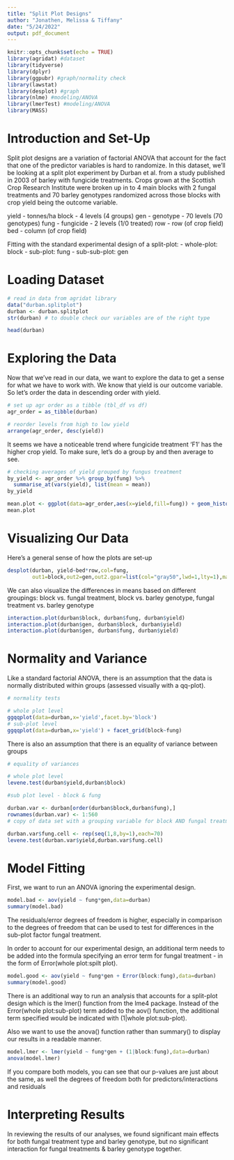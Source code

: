 ---
title: "Split Plot Designs"
author: "Jonathen, Melissa & Tiffany"
date: "5/24/2022"
output: pdf_document
---

```{r setup, include=FALSE}
knitr::opts_chunk$set(echo = TRUE)
library(agridat) #dataset
library(tidyverse)
library(dplyr)
library(ggpubr) #graph/normality check
library(lawstat)
library(desplot) #graph
library(nlme) #modeling/ANOVA
library(lmerTest) #modeling/ANOVA
library(MASS)
```
# Introduction and Set-Up

Split plot designs are a variation of factorial ANOVA that account for the fact that one of the predictor variables is hard to randomize. In this dataset, we'll be looking at a split plot experiment by Durban et al. from a study published in 2003 of barley with fungicide treatments. Crops grown at the Scottish Crop Research Institute were broken up in to 4 main blocks with 2 fungal treatments and 70 barley genotypes randomized across those blocks with crop yield being the outcome variable.

yield - tonnes/ha
block - 4 levels (4 groups)
gen - genotype - 70 levels (70 genotypes)
fung - fungicide - 2 levels (1/0 treated)
row - row (of crop field)
bed - column (of crop field)

Fitting with the standard experimental design of a split-plot:
- whole-plot: block
- sub-plot: fung
- sub-sub-plot: gen

# Loading Dataset
```{r data}
# read in data from agridat library
data("durban.splitplot")
durban <- durban.splitplot
str(durban) # to double check our variables are of the right type

head(durban)
```
# Exploring the Data

Now that we've read in our data, we want to explore the data to get a sense for what we have to work with. We know that yield is our outcome variable. So let's order the data in descending order with yield.

```{r data_exploration1}
# set up agr order as a tibble (tbl_df vs df)
agr_order = as_tibble(durban)

# reorder levels from high to low yield
arrange(agr_order, desc(yield))

```
It seems we have a noticeable trend where fungicide treatment 'F1' has the higher crop yield. To make sure, let's do a group by and then average to see.

```{r data_exploration2} 
# checking averages of yield grouped by fungus treatment
by_yield <- agr_order %>% group_by(fung) %>%
  summarise_at(vars(yield), list(mean = mean))
by_yield

mean.plot <- ggplot(data=agr_order,aes(x=yield,fill=fung)) + geom_histogram(binwidth=0.1) + geom_vline(data=by_yield,aes(xintercept=mean,color=fung),linetype="dashed")
mean.plot
```

# Visualizing Our Data

Here's a general sense of how the plots are set-up

```{r desplot}
desplot(durban, yield~bed*row,col=fung,
        out1=block,out2=gen,out2.gpar=list(col="gray50",lwd=1,lty=1),main="splitplot")
```

We can also visualize the differences in means based on different groupings: block vs. fungal treatment, block vs. barley genotype, fungal treatment vs. barley genotype

```{r}
interaction.plot(durban$block, durban$fung, durban$yield)
interaction.plot(durban$gen, durban$block, durban$yield)
interaction.plot(durban$gen, durban$fung, durban$yield)
```


# Normality and Variance
Like a standard factorial ANOVA, there is an assumption that the data is normally distributed within groups (assessed visually with a qq-plot).

```{r normality}
# normality tests

# whole plot level
ggqqplot(data=durban,x='yield',facet.by='block')
# sub-plot level
ggqqplot(data=durban,x='yield') + facet_grid(block~fung)
```

There is also an assumption that there is an equality of variance between groups

```{r variance}
# equality of variances

# whole plot level
levene.test(durban$yield,durban$block)

#sub plot level - block & fung

durban.var <- durban[order(durban$block,durban$fung),]
rownames(durban.var) <- 1:560
# copy of data set with a grouping variable for block AND fungal treatment

durban.var$fung.cell <- rep(seq(1,8,by=1),each=70)
levene.test(durban.var$yield,durban.var$fung.cell)
```

# Model Fitting

First, we want to run an ANOVA ignoring the experimental design. 
```{r bad model}
model.bad <- aov(yield ~ fung*gen,data=durban)
summary(model.bad)
```
The residuals/error degrees of freedom is higher, especially in comparison to the degrees of freedom that can be used to test for differences in the sub-plot factor fungal treatment.

In order to account for our experimental design, an additional term needs to be added into the formula specifying an error term for fungal treatment - in the form of Error(whole plot:spilt plot).

```{r anova w/ error}
model.good <- aov(yield ~ fung*gen + Error(block:fung),data=durban)
summary(model.good)
```

There is an additional way to run an analysis that accounts for a split-plot design which is the lmer() function from the lme4 package. Instead of the Error(whole plot:sub-plot) term added to the aov() function, the additional term specified would be indicated with (1|whole plot:sub-plot).

Also we want to use the anova() function rather than summary() to display our results in a readable manner.

```{r lmer test}
model.lmer <- lmer(yield ~ fung*gen + (1|block:fung),data=durban)
anova(model.lmer)
```

If you compare both models, you can see that our p-values are just about the same, as well the degrees of freedom both for predictors/interactions and residuals

# Interpreting Results

In reviewing the results of our analyses, we found significant main effects for both fungal treatment type and barley genotype, but no significant interaction for fungal treatments & barley genotype together.

